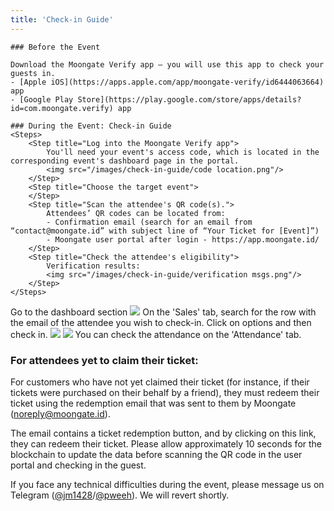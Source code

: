 ```yaml
---
title: 'Check-in Guide'
---
```

<Accordion title="Check-in with the Moongate Verify app">

    ### Before the Event

    Download the Moongate Verify app – you will use this app to check your guests in.
    - [Apple iOS](https://apps.apple.com/app/moongate-verify/id6444063664) app
    - [Google Play Store](https://play.google.com/store/apps/details?id=com.moongate.verify) app

    ### During the Event: Check-in Guide
    <Steps>
        <Step title="Log into the Moongate Verify app">
            You'll need your event's access code, which is located in the corresponding event's dashboard page in the portal.
            <img src="/images/check-in-guide/code location.png"/>
        </Step>
        <Step title="Choose the target event">
        </Step>
        <Step title="Scan the attendee's QR code(s).">
            Attendees’ QR codes can be located from:
            - Confirmation email (search for an email from “contact@moongate.id” with subject line of “Your Ticket for [Event]”)
            - Moongate user portal after login - https://app.moongate.id/
        </Step>
        <Step title="Check the attendee's eligibility">
            Verification results:
            <img src="/images/check-in-guide/verification msgs.png"/>
        </Step>
    </Steps>
</Accordian>

<Accordion title="Manual Check-in">
    <Steps>
        <Step title="Open your event on Moongate merchant portal">
            Go to the dashboard section 
            <img src="/images/check-in-guide/dashboard.png"/>
        </Step>
        <Step title="Check-in attendees manually">
            On the 'Sales' tab, search for the row with the email of the attendee you wish to check-in.
            Click on options and then check in.
            <img src="/images/check-in-guide/manualcheckin.png"/>
            <img src="/images/check-in-guide/manualcheckinconfirm.png"/>
            You can check the attendance on the 'Attendance' tab.
     </Steps>
</Accordion>

### For attendees yet to claim their ticket:
For customers who have not yet claimed their ticket (for instance, if their tickets were purchased on their behalf by a friend), they must redeem their ticket using the redemption email that was sent to them by Moongate (noreply@moongate.id).

The email contains a ticket redemption button, and by clicking on this link, they can redeem their ticket. Please allow approximately 10 seconds for the blockchain to update the data before scanning the QR code in the user portal and checking in the guest.

If you face any technical difficulties during the event, please message us on Telegram ([@jm1428](https://t.me/jm1428)/[@pweeh](https://t.me/pweeh)). We will revert shortly.